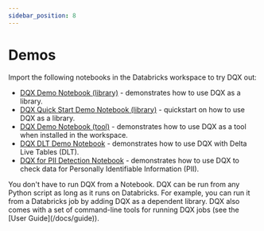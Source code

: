 ```yaml
---
sidebar_position: 8
---
```



#  Demos

Import the following notebooks in the Databricks workspace to try DQX out:
* [DQX Demo Notebook (library)](https://github.com/databrickslabs/dqx/blob/main/demos/dqx_demo_library.py) - demonstrates how to use DQX as a library.
* [DQX Quick Start Demo Notebook (library)](https://github.com/databrickslabs/dqx/blob/main/demos/notebooks/dqx_quick_start_demo_library.ipynb) - quickstart on how to use DQX as a library.
* [DQX Demo Notebook (tool)](https://github.com/databrickslabs/dqx/blob/main/demos/dqx_demo_tool.py) - demonstrates how to use DQX as a tool when installed in the workspace.
* [DQX DLT Demo Notebook](https://github.com/databrickslabs/dqx/blob/main/demos/dqx_dlt_demo.py) - demonstrates how to use DQX with Delta Live Tables (DLT).
* [DQX for PII Detection Notebook](https://github.com/databrickslabs/dqx/blob/main/demos/dqx_demo_pii_detection.py) - demonstrates how to use DQX to check data for Personally Identifiable Information (PII).

<Admonition type="tip" title="Execution Environment">
You don't have to run DQX from a Notebook. DQX can be run from any Python script as long as it runs on Databricks.
For example, you can run it from a Databricks job by adding DQX as a dependent library.
DQX also comes with a set of command-line tools for running DQX jobs (see the [User Guide](/docs/guide)).
</Admonition>
